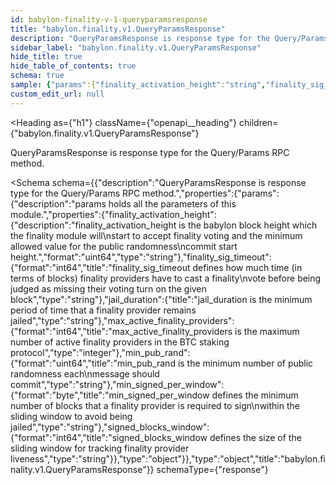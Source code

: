```yaml
---
id: babylon-finality-v-1-queryparamsresponse
title: "babylon.finality.v1.QueryParamsResponse"
description: "QueryParamsResponse is response type for the Query/Params RPC method."
sidebar_label: "babylon.finality.v1.QueryParamsResponse"
hide_title: true
hide_table_of_contents: true
schema: true
sample: {"params":{"finality_activation_height":"string","finality_sig_timeout":"string","jail_duration":"string","max_active_finality_providers":0,"min_pub_rand":"string","min_signed_per_window":"string","signed_blocks_window":"string"}}
custom_edit_url: null
---
```



<Heading
  as={"h1"}
  className={"openapi__heading"}
  children={"babylon.finality.v1.QueryParamsResponse"}
>
</Heading>



QueryParamsResponse is response type for the Query/Params RPC method.

<Schema
  schema={{"description":"QueryParamsResponse is response type for the Query/Params RPC method.","properties":{"params":{"description":"params holds all the parameters of this module.","properties":{"finality_activation_height":{"description":"finality_activation_height is the babylon block height which the finality module will\nstart to accept finality voting and the minimum allowed value for the public randomness\ncommit start height.","format":"uint64","type":"string"},"finality_sig_timeout":{"format":"int64","title":"finality_sig_timeout defines how much time (in terms of blocks) finality providers have to cast a finality\nvote before being judged as missing their voting turn on the given block","type":"string"},"jail_duration":{"title":"jail_duration is the minimum period of time that a finality provider remains jailed","type":"string"},"max_active_finality_providers":{"format":"int64","title":"max_active_finality_providers is the maximum number of active finality providers in the BTC staking protocol","type":"integer"},"min_pub_rand":{"format":"uint64","title":"min_pub_rand is the minimum number of public randomness each\nmessage should commit","type":"string"},"min_signed_per_window":{"format":"byte","title":"min_signed_per_window defines the minimum number of blocks that a finality provider is required to sign\nwithin the sliding window to avoid being jailed","type":"string"},"signed_blocks_window":{"format":"int64","title":"signed_blocks_window defines the size of the sliding window for tracking finality provider liveness","type":"string"}},"type":"object"}},"type":"object","title":"babylon.finality.v1.QueryParamsResponse"}}
  schemaType={"response"}
>
  
</Schema>
            